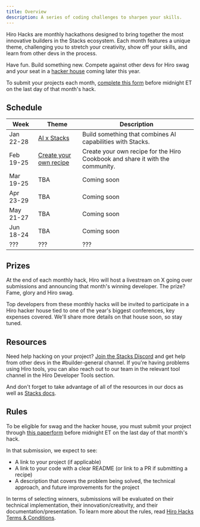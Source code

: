 ```yaml
---
title: Overview
description: A series of coding challenges to sharpen your skills.
---
```



Hiro Hacks are monthly hackathons designed to bring together the most innovative builders in the Stacks ecosystem. Each month features a unique theme, challenging you to stretch your creativity, show off your skills, and learn from other devs in the process.

Have fun. Build something new. Compete against other devs for Hiro swag and your seat in a [hacker house](#prizes) coming later this year.

To submit your projects each month, [complete this form](https://hirohacks25.paperform.co/) before midnight ET on the last day of that month's hack.

## Schedule

| Week | Theme | Description |
| --- | --- | --- |
| Jan 22-28 | [AI x Stacks](/stacks/hacks/archive/ai) | Build something that combines AI capabilities with Stacks. |
| Feb 19-25 | [Create your own recipe](/stacks/hacks/recipes) | Create your own recipe for the Hiro Cookbook and share it with the community. |
| Mar 19-25 | TBA | Coming soon |
| Apr 23-29 | TBA | Coming soon |
| May 21-27 | TBA | Coming soon |
| Jun 18-24 | TBA | Coming soon |
| ??? | ??? | ??? |

## Prizes

At the end of each monthly hack, Hiro will host a livestream on X going over submissions and announcing that month's winning developer. The prize? Fame, glory and Hiro swag.

Top developers from these monthly hacks will be invited to participate in a Hiro hacker house tied to one of the year's biggest conferences, key expenses covered. We'll share more details on that house soon, so stay tuned.

## Resources

Need help hacking on your project? [Join the Stacks Discord](https://stacks.chat) and get help from other devs in the #builder-general channel. If you're having problems using Hiro tools, you can also reach out to our team in the relevant tool channel in the Hiro Developer Tools section.

And don't forget to take advantage of all of the resources in our docs as well as [Stacks docs](https://docs.stacks.co/).

## Rules

To be eligible for swag and the hacker house, you must submit your project through [this paperform](https://hirohacks25.paperform.co/) before midnight ET on the last day of that month's hack.

In that submission, we expect to see:

- A link to your project (if applicable)
- A link to your code with a clear README (or link to a PR if submitting a recipe)
- A description that covers the problem being solved, the technical approach, and future improvements for the project

In terms of selecting winners, submissions will be evaluated on their technical implementation, their innovation/creativity, and their documentation/presentation. To learn more about the rules, read [Hiro Hacks Terms & Conditions](https://www.hiro.so/hiro-hacks-rules).
